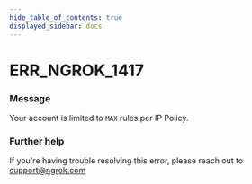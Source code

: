```yaml
---
hide_table_of_contents: true
displayed_sidebar: docs
---
```



# ERR_NGROK_1417

### Message

Your account is limited to `MAX` rules per IP Policy.

<ErrorDetails error="err_ngrok_1417" />

### Further help

If you're having trouble resolving this error, please reach out to [support@ngrok.com](mailto:support@ngrok.com?subject=Help%20with%20ERR_NGROK_1417)

